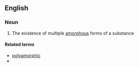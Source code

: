==English==

===Noun===
{{wikipedia}}
{{en-noun|-}}

# {{lb|en|chemistry|physics}} The existence of multiple [[amorphous]] forms of a substance

====Related terms====
* [[polyamorphic]]
* {{l|en|polymorphism}}